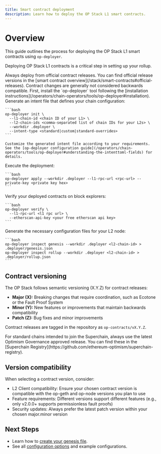 ```yaml
---
title: Smart contract deployment
description: Learn how to deploy the OP Stack L1 smart contracts.
---
```







# Overview

This guide outlines the process for deploying the OP Stack L1 smart contracts using `op-deployer`.

Deploying OP Stack L1 contracts is a critical step in setting up your rollup.

<Info>
  Always deploy from official contract releases. You can find official release versions in the
  [smart contract overview](/stack/smart-contracts#official-releases). Contract changes are
  generally not considered backwards compatible.
</Info>

<Steps>
  <Step title="Install op-deployer">
  First, install the `op-deployer` tool following the [installation instructions](/operators/chain-operators/tools/op-deployer#installation).
  </Step>

  <Step title="Create an intent file">
  Generate an intent file that defines your chain configuration:
  
    ```bash
    op-deployer init \
      --l1-chain-id <chain ID of your L1> \
      --l2-chain-ids <comma-separated list of chain IDs for your L2s> \
      --workdir .deployer \
      --intent-type <standard|custom|standard-overrides>
    ```
  
    Customize the generated intent file according to your requirements. See the [op-deployer configuration guide](/operators/chain-operators/tools/op-deployer#understanding-the-intenttoml-fields) for details.
  </Step>

  <Step title="Deploy the contracts">
  Execute the deployment:
  
    ```bash
    op-deployer apply --workdir .deployer --l1-rpc-url <rpc-url> --private-key <private key hex>
    ```
  </Step>

  <Step title="Verify contract source code (Optional)">
  Verify your deployed contracts on block explorers:
  
    ```bash
    op-deployer verify \
      --l1-rpc-url <l1 rpc url> \
      --etherscan-api-key <your free etherscan api key>
    ```
  </Step>

  <Step title="Generate chain configuration files">
  Generate the necessary configuration files for your L2 node:
  
    ```bash
    op-deployer inspect genesis --workdir .deployer <l2-chain-id> > .deployer/genesis.json
    op-deployer inspect rollup --workdir .deployer <l2-chain-id> > .deployer/rollup.json
    ```
  </Step>
</Steps>

## Contract versioning

The OP Stack follows semantic versioning (X.Y.Z) for contract releases:

*   **Major (X):** Breaking changes that require coordination, such as Ecotone or the Fault Proof System
*   **Minor (Y):** New features or improvements that maintain backwards compatibility
*   **Patch (Z):** Bug fixes and minor improvements

Contract releases are tagged in the repository as `op-contracts/vX.Y.Z`.

<Info>
  For standard chains intended to join the Superchain, always use the latest Optimism Governance approved
  release. You can find these in the [Superchain Registry](https://github.com/ethereum-optimism/superchain-registry).
</Info>

## Version compatibility

When selecting a contract version, consider:

*   L2 Client compatibility: Ensure your chosen contract version is compatible with the op-geth and op-node versions you plan to use
*   Feature requirements: Different versions support different features (e.g., only v2.0.0+ supports permissionless fault proofs)
*   Security updates: Always prefer the latest patch version within your chosen major.minor version

## Next Steps

*   Learn how to [create your genesis file](/operators/chain-operators/deploy/genesis).
*   See all [configuration options](/operators/chain-operators/configuration/rollup) and example configurations.
